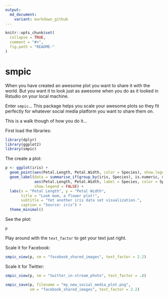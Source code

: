 ```yaml
---
output:
  md_document:
    variant: markdown_github
---
```


<!-- README.md is generated from README.Rmd. Please edit that file -->

```r
knitr::opts_chunk$set(
  collapse = TRUE,
  comment = "#>",
  fig.path = "README-"
)
```

# smpic


When you have created an awesome plot you want to share it with the world. But you want it to look just as awesome when you do as it looked in Rstudio on your local machine.

Enter `smpic`... This package helps you scale your awesome plots so they fit perfectly for whatever social media platform you want to share them on.

This is a walk though of how you do it...

First load the libraries:
```r
library(dplyr)
library(ggplot2)
library(smpic)
```

The create a plot:
```r
p <- ggplot(iris) +
  geom_point(aes(Petal.Length, Petal.Width, color = Species), show.legend = FALSE) +
  geom_label(data = summarise_if(group_by(iris, Species), is.numeric, mean),
             aes(Petal.Length, Petal.Width, label = Species, color = Species),
             show.legend = FALSE) +
  labs(x = "Petal Length", y = "Petal Width",
       title = "Look mom, a flower plot!",
       subtitle = "Yet another iris data set visualization.",
       caption = "Source: iris") +
  theme_minimal()
```

See the plot:
```r
p
```

Play around with the `text_factor` to get your text just right.

Scale it for Facebook:
```r
smpic_view(p, sm = "facebook_shared_images", text_factor = 2.2)
```

Scale it for Twitter:
```r
smpic_view(p, sm = "twitter_in-stream_photo", text_factor = .8)
```


```r
smpic_save(p, filename = "my_new_social_media_plot.png",
           sm = "facebook_shared_images", text_factor = 2.2)
```
